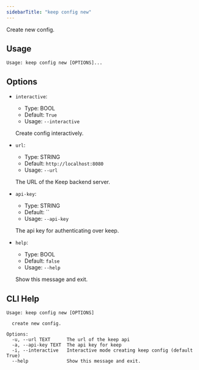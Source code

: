```yaml
---
sidebarTitle: "keep config new"
---
```


Create new config.

## Usage

```
Usage: keep config new [OPTIONS]...
```

## Options
* `interactive`:
  * Type: BOOL
  * Default: `True`
  * Usage: `--interactive`

  Create config interactively.

* `url`:
  * Type: STRING
  * Default: `http://localhost:8080`
  * Usage: `--url`

  The URL of the Keep backend server.

* `api-key`:
  * Type: STRING
  * Default: ``
  * Usage: `--api-key`

  The api key for authenticating over keep.

* `help`:
  * Type: BOOL
  * Default: `false`
  * Usage: `--help`

  Show this message and exit.



## CLI Help

```
Usage: keep config new [OPTIONS]

  create new config.

Options:
  -u, --url TEXT      The url of the keep api
  -a, --api-key TEXT  The api key for keep
  -i, --interactive   Interactive mode creating keep config (default True)
  --help              Show this message and exit.
```

